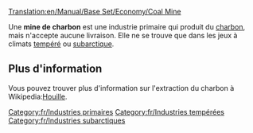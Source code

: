 [[Translation:en/Manual/Base Set/Economy/Coal Mine]]

{{fr/Industries|image=Coalmine.png
|nom=Mine de charbon
|climats=[[fr/Tempéré|Tempéré]], [[fr/Subarctique|Subarctique]].
|accepte=Rien
|produit=[[fr/Manual/Base Set/Economy/Charbon|Charbon]]
}}

Une '''mine de charbon''' est une industrie primaire qui produit du [[fr/Manual/Base Set/Economy/Charbon|charbon]], mais n'accepte aucune livraison. Elle ne se trouve que dans les jeux à climats [[fr/Manual/Climat#Tempéré|tempéré]] ou [[fr/Manual/Climat#Subarctique|subarctique]].

== Plus d'information ==
Vous pouvez trouver plus d'information sur l'extraction du charbon à Wikipedia:[https://www.wikipedia.org/wiki/fr:Houille Houille].


[[Category:fr/Industries primaires]]
[[Category:fr/Industries tempérées]]
[[Category:fr/Industries subarctiques]]